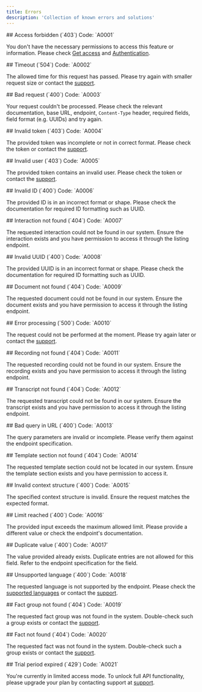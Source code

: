 ```yaml
---
title: Errors
description: 'Collection of known errors and solutions'
---
```


[docs-get-access]: https://docs.corti.ai/get_started/getaccess
[docs-auth]: https://docs.corti.ai/get_started/authentication
[docs-langs]: https://docs.corti.ai/about/languages
[support]: https://help.corti.app
[support-email]: help@corti.ai

<a id="A0001" />
## Access forbidden (`403`)
Code: `A0001`

You don't have the necessary permissions to access this feature or
information. Please check [Get access][docs-get-access] and
[Authentication][docs-auth].

<a id="A0002" />
## Timeout (`504`)
Code: `A0002`

The allowed time for this request has passed. Please try again with smaller
request size or contact the [support][support].

<a id="A0003" />
## Bad request (`400`)
Code: `A0003`

Your request couldn't be processed. Please check the relevant documentation,
base URL, endpoint, `Content-Type` header, required fields, field format
(e.g. UUIDs) and try again.

<a id="A0004" />
## Invalid token (`403`)
Code: `A0004`

The provided token was incomplete or not in correct format. Please check the
token or contact the [support][support].

<a id="A0005" />
## Invalid user (`403`)
Code: `A0005`

The provided token contains an invalid user. Please check the token or contact
the [support][support].

<a id="A0006" />
## Invalid ID (`400`)
Code: `A0006`

The provided ID is in an incorrect format or shape. Please check the
documentation for required ID formatting such as UUID.

<a id="A0007" />
## Interaction not found (`404`)
Code: `A0007`

The requested interaction could not be found in our system. Ensure the
interaction exists and you have permission to access it through the listing
endpoint.

<a id="A0008" />
## Invalid UUID (`400`)
Code: `A0008`

The provided UUID is in an incorrect format or shape. Please check the
documentation for required ID formatting such as UUID.

<a id="A0009" />
## Document not found (`404`)
Code: `A0009`

The requested document could not be found in our system. Ensure the document
exists and you have permission to access it through the listing endpoint.

<a id="A0010" />
## Error processing (`500`)
Code: `A0010`

The request could not be performed at the moment. Please try again later or
contact the [support][support].

<a id="A0011" />
## Recording not found (`404`)
Code: `A0011`

The requested recording could not be found in our system. Ensure the recording
exists and you have permission to access it through the listing endpoint.

<a id="A0012" />
## Transcript not found (`404`)
Code: `A0012`

The requested transcript could not be found in our system. Ensure the transcript
exists and you have permission to access it through the listing endpoint.

<a id="A0013" />
## Bad query in URL (`400`)
Code: `A0013`

The query parameters are invalid or incomplete. Please verify them against the
endpoint specification.

<a id="A0014" />
## Template section not found (`404`)
Code: `A0014`

The requested template section could not be located in our system. Ensure the
template section exists and you have permission to access it.

<a id="A0015" />
## Invalid context structure (`400`)
Code: `A0015`

The specified context structure is invalid. Ensure the request matches the
expected format.

<a id="A0016" />
## Limit reached (`400`)
Code: `A0016`

The provided input exceeds the maximum allowed limit. Please provide a
different value or check the endpoint's documentation.

<a id="A0017" />
## Duplicate value (`400`)
Code: `A0017`

The value provided already exists. Duplicate entries are not allowed for this
field. Refer to the endpoint specification for the field.

<a id="A0018" />
## Unsupported language (`400`)
Code: `A0018`

The requested language is not supported by the endpoint. Please check the
[supported languages][docs-langs] or contact the [support][support].

<a id="A0019" />
## Fact group not found (`404`)
Code: `A0019`

The requested fact group was not found in the system. Double-check such a group
exists or contact the [support][support].

<a id="A0020" />
## Fact not found (`404`)
Code: `A0020`

The requested fact was not found in the system. Double-check such a group
exists or contact the [support][support].

<a id="A0021" />
## Trial period expired (`429`)
Code: `A0021`

You're currently in limited access mode. To unlock full API functionality, 
please upgrade your plan by contacting support at [support][support].
